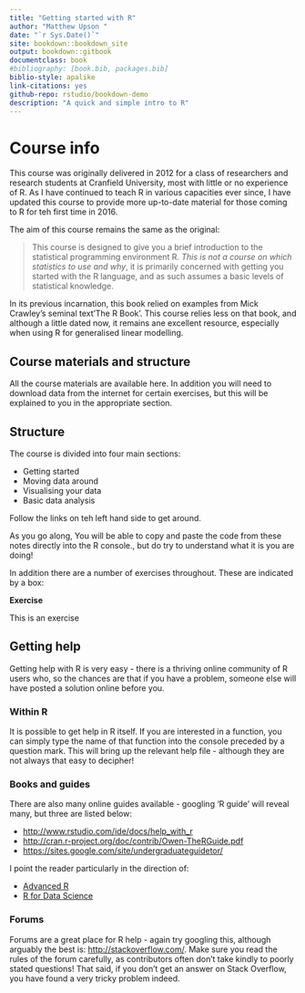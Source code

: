 ```yaml
--- 
title: "Getting started with R"
author: "Matthew Upson "
date: "`r Sys.Date()`"
site: bookdown::bookdown_site
output: bookdown::gitbook
documentclass: book
#bibliography: [book.bib, packages.bib]
biblio-style: apalike
link-citations: yes
github-repo: rstudio/bookdown-demo
description: "A quick and simple intro to R"
---
```


# Course info

This course was originally delivered in 2012 for a class of researchers and research students at Cranfield University, most with little or no experience of R.
As I have continued to teach R in various capacities ever since, I have updated this course to provide more up-to-date material for those coming to R for teh first time in 2016.

The aim of this course remains the same as the original:

> This course is designed to give you a brief introduction to the statistical programming environment R. *This is not a course on which statistics to use and why*, it is primarily concerned with getting you started with the R language, and as such assumes a basic levels of statistical knowledge.

In its previous incarnation, this book relied on examples from Mick Crawley's seminal text'The R Book'.
This course relies less on that book, and although a little dated now, it remains ane excellent resource, especially when using R for generalised linear modelling.

## Course materials and structure

All the course materials are available here. In addition you will need to download data from the internet for certain exercises, but this will be explained to you in the appropriate section.

## Structure

The course is divided into four main sections:

* Getting started
* Moving data around
* Visualising your data
* Basic data analysis

Follow the links on teh left hand side to get around.

As you go along, You will be able to copy and paste the code from these notes directly into the R console., but do try to understand what it is you are doing! 

 In addition there are a number of exercises throughout. These are indicated by a box:

<div class=ex>
**Exercise**

This is an exercise
</div>

## Getting help

Getting help with R is very easy - there is a thriving online community of R users who, so the chances are that if you have a problem, someone else will have posted a solution online before you.

### Within R

It is possible to get help in R itself. If you are interested in a function, you can simply type the name of that function into the console preceded by a question mark. This will bring up the relevant help file - although they are not always that easy to decipher!

### Books and guides

There are also many online guides available - googling 'R guide' will reveal many, but three are listed below:

* [http://www.rstudio.com/ide/docs/help_with_r](http://www.rstudio.com/ide/docs/help_with_r)
* [http://cran.r-project.org/doc/contrib/Owen-TheRGuide.pdf](http://cran.r-project.org/doc/contrib/Owen-TheRGuide.pdf)
* [https://sites.google.com/site/undergraduateguidetor/](https://sites.google.com/site/undergraduateguidetor)

I point the reader particularly in the direction of: 

* [Advanced R](http://adv-r.had.co.nz/)
* [R for Data Science](http://r4ds.had.co.nz/)

### Forums

Forums are a great place for R help - again try googling this, although arguably the best is: <http://stackoverflow.com/>.
Make sure you read the rules of the forum carefully, as contributors often don't take kindly to poorly stated questions!
That said, if you don't get an answer on Stack Overflow, you have found a very tricky problem indeed.
